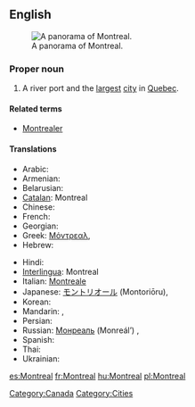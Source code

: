 {{also|Montréal}}
==English==
{{wikipedia}}
[[Image:Montreal Twilight Panorama 2006.jpg|thumb|right|A panorama of Montreal.]]

===Proper noun===
{{en-proper noun}}

# A river port and the [[largest]] [[city]] in [[Quebec]].

====Related terms====
* [[Montrealer]]

====Translations====
{{trans-top|a city in Quebec}}
* Arabic: {{t|ar|مونتريال|m|tr=Muuntriyaal}}
* Armenian: {{t|hy|Մոնրեալ|sc=Armn}}
* Belarusian: {{t|be|Манрэаль|m|tr=Manreál'|sc=Cyrl}}
* [[Catalan]]: Montreal
* Chinese: {{蒙特利爾|蒙特利尔|Méngtèlì'ěr}}
* French: {{t+|fr|Montréal|m}}
* Georgian: {{t|ka|მონრეალი|sc=Geor}}
* Greek: [[Μόντρεαλ]],  {{t|el|Μόντρεαλ|tr=Móntreal|sc=Grek}}
* Hebrew: {{t|he|מונטריאול|sc=Hebr}}
{{trans-mid}}
* Hindi: {{t|hi|मॉन्ट्रियल|tr=monṭriyal|sc=Deva}}
* [[Interlingua]]: Montreal
* Italian: [[Montreale]] {{f}}
* Japanese: [[モントリオール]] (Montoriōru),  {{t|ja|モントリオー|tr=Montoriōru|sc=Jpan}}
* Korean: {{t|ko|몬트리올|tr=Monteuriol|sc=Kore}}
* Mandarin: {{t|zh|蒙特利爾|sc=Hani}},  {{t|zh|蒙特利尔|tr=Méngtèlì'ěr|sc=Hani}}
* Persian: {{t|fa|مونترال|sc=fa-Arab}}
* Russian: [[Монреаль]] (Monreál’) {{m}},  {{t|ru|Монреаль|m|tr=Monreál'|sc=Cyrl}}
* Spanish: {{t+|es|Montreal|m}}
* Thai: {{t|th|มอนทรีออล|sc=Thai}}
* Ukrainian: {{t|uk|Монреаль|m|tr=Monreál'|sc=Cyrl}}
{{trans-bottom}}

[[Category:Canada]]
[[Category:Cities]]

[[es:Montreal]]
[[fr:Montreal]]
[[hu:Montreal]]
[[pl:Montreal]]